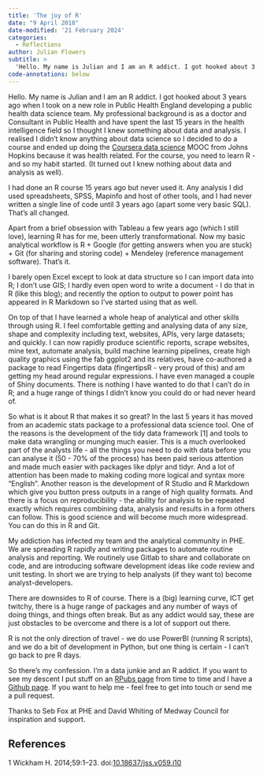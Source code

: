 ```yaml
---
title: 'The joy of R'
date: "9 April 2018"
date-modified: '21 February 2024'
categories:
  - Reflections
author: Julian Flowers
subtitle: >
  'Hello. My name is Julian and I am an R addict. I got hooked about 3 years ago when I took on a new role in Public Health England developing a public health data science team. '
code-annotations: below
---
```


Hello. My name is Julian and I am an R addict. I got hooked about 3 years ago when I took on a new role in Public Health England developing a public health data science team. My professional background is as a doctor and Consultant in Public Health and have spent the last 15 years in the health intelligence field so I thought I knew something about data and analysis. I realised I didn’t know anything about data science so I decided to do a course and ended up doing the [Coursera data science](https://www.coursera.org/specializations/jhu-data-science) MOOC from Johns Hopkins because it was health related. For the course, you need to learn R - and so my habit started. (It turned out I knew nothing about data and analysis as well).

I had done an R course 15 years ago but never used it. Any analysis I did used spreadsheets, SPSS, Mapinfo and host of other tools, and I had never written a single line of code until 3 years ago (apart some very basic SQL). That’s all changed.

Apart from a brief obsession with Tableau a few years ago (which I still love), learning R has for me, been utterly transformational. Now my basic analytical workflow is R + Google (for getting answers when you are stuck) + Git (for sharing and storing code) + Mendeley (reference management software). That’s it.

I barely open Excel except to look at data structure so I can import data into R; I don’t use GIS; I hardly even open word to write a document - I do that in R (like this blog); and recently the option to output to power point has appeared in R Markdown so I’ve started using that as well.

On top of that I have learned a whole heap of analytical and other skills through using R. I feel comfortable getting and analysing data of any size, shape and complexity including text, websites, APIs, very large datasets; and quickly. I can now rapidly produce scientific reports, scrape websites, mine text, automate analysis, build machine learning pipelines, create high quality graphics using the fab ggplot2 and its relatives, have co-authored a package to read Fingertips data (fingertipsR - very proud of this) and am getting my head around regular expressions. I have even managed a couple of Shiny documents. There is nothing I have wanted to do that I can’t do in R; and a huge range of things I didn’t know you could do or had never heard of.

So what is it about R that makes it so great? In the last 5 years it has moved from an academic stats package to a professional data science tool. One of the reasons is the development of the tidy data framework [1] and tools to make data wrangling or munging much easier. This is a much overlooked part of the analysts life - all the things you need to do with data before you can analyse it (50 - 70% of the process) has been paid serious attention and made much easier with packages like dplyr and tidyr. And a lot of attention has been made to making coding more logical and syntax more “English”. Another reason is the development of R Studio and R Markdown which give you button press outputs in a range of high quality formats. And there is a focus on reproducibility - the ability for analysis to be repeated exactly which requires combining data, analysis and results in a form others can follow. This is good science and will become much more widespread. You can do this in R and Git.

My addiction has infected my team and the analytical community in PHE. We are spreading R rapidly and writing packages to automate routine analysis and reporting. We routinely use Gitlab to share and collaborate on code, and are introducing software development ideas like code review and unit testing. In short we are trying to help analysts (if they want to) become analyst-developers.

There are downsides to R of course. There is a (big) learning curve, ICT get twitchy, there is a huge range of packages and any number of ways of doing things, and things often break. But as any addict would say, these are just obstacles to be overcome and there is a lot of support out there.

R is not the only direction of travel - we do use PowerBI (running R scripts), and we do a bit of development in Python, but one thing is certain - I can’t go back to pre R days.

So there’s my confession. I’m a data junkie and an R addict. If you want to see my descent I put stuff on an [RPubs page](https://rpubs.com/jflowers) from time to time and I have a [Github page](https://github.com/julianflowers). If you want to help me - feel free to get into touch or send me a pull request.

Thanks to Seb Fox at PHE and David Whiting of Medway Council for inspiration and support.

## References

1 Wickham H. 2014;59:1–23. doi:[10.18637/jss.v059.i10](https://doi.org/10.18637/jss.v059.i10)